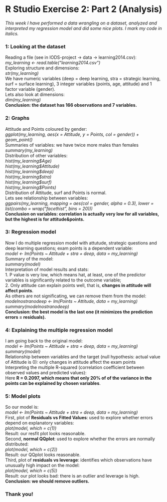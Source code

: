 # R Studio Exercise 2: Part 2 (Analysis)

*This week I have performed a data wrangling on a dataset, analyzed and interpreted my regression model and did some nice plots.  I mark my code in italics.*

### **1: Looking at the dataset**  
Reading a file (see in IODS-project -> data -> learning2014.csv):  
*my_learning <- read.table("learning2014.csv")*  
Exploring structure and dimensions:  
*str(my_learning)*  
We have numeric variables (deep = deep learning, stra = strategic learning, surf = surface learning), 3 integer variables (points, age, attitude) and 1 factor variable (gender).  
Lets also look at dimensions:  
*dim(my_learning)*   
**Conclusion: the dataset has 166 observations and 7 variables.**  

### **2: Graphs**  
Attitude and Points coloured by gender:  
*ggplot(my_learning, aes(x = Attitude, y = Points, col = gender)) +
  geom_point()*   
Summaries of variables: we have twice more males than females  
*summary(my_learning)*  
Distribution of other variables:  
*hist(my_learning\$Age)*  
*hist(my_learning\$Attitude)*  
*hist(my_learning\$deep)*  
*hist(my_learning\$stra)*    
*hist(my_learning\$surf)*  
*hist(my_learning\$Points)*  
Distribution of Attitude, surf and Points is normal.   
Lets see relationship between variables:   
*ggpairs(my_learning, mapping = aes(col = gender, alpha = 0.3), lower = list(combo = wrap("facethist", bins = 20)))*    
**Conclusion on variables: correlation is actually very low for all variables, but the highest is for attitude&points.**  

### **3: Regression model**
Now I do multiple regression model with attutude, strategic questions and deep learning questions; exam points is a dependent variable:  
*model <- lm(Points ~ Attitude + stra + deep, data = my_learning)*  
Summary of the model:  
*summary(model)*  
Interpretation of model results and stats:  
1. P value is very low, which means hat, at least, one of the predictor variables is significantly related to the outcome variable;  
2. Only attitude can explain points well, that is, **changes in attitude will affect points**.  
As others are not significating, we can remove them from the model:  
*modelnostranodeep <- lm(Points ~ Attitude, data = my_learning)*  
*summary(modelnostranodeep)*  
**Conclusion: the best model is the last one (it minimizes the prediction errors = residuals).**  

### **4: Explaining the multiple regression model**  
I am going back to the original model:  
*model <- lm(Points ~ Attitude + stra + deep, data = my_learning)*  
*summary(model)*  
Relationship between variables and the target (null hypothesis: actual value of Attitude is 0): only changes in attitude affect the exam points  
Interpreting the multiple R-squared (correlation coefficient between observed values and predicted values):  
Here **R = 0.2097, which means that only 20% of of the variance in the points can be explained by chosen variables**.

### **5: Model plots**  
So our model is:  
*model <- lm(Points ~ Attitude + stra + deep, data = my_learning)*  
First, plot of **Residuals vs Fitted Values**: used to explore whether errors depend on explanatory variables:  
*plot(model, which = c(1))*  
Result: our resfit plot looks reasonable.  
Second, **normal QQplot**: used to explore whether the errors are normally distributed:  
*plot(model, which = c(2))*  
Result: our QQplot looks reasonable.  
Third, plot of **residuals vs leverage**: identifies which observations have unusually high impact on the model:  
*plot(model, which = c(5))*  
Result: our plot looks bad: there is an outlier and leverage is high.  
**Conclusion: we should remove outliers.**  

### Thank you!  
